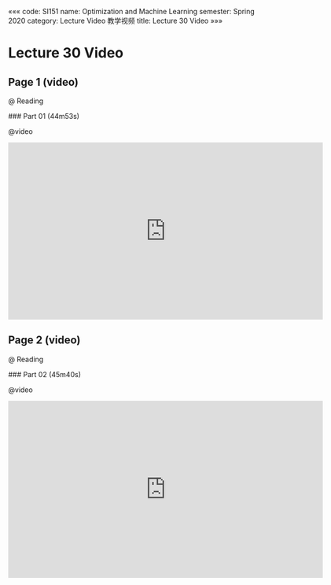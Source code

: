 «««
code: SI151
name: Optimization and Machine Learning
semester: Spring 2020
category: Lecture Video 教学视频
title: Lecture 30 Video
»»»

# Lecture 30 Video

## Page 1 (video)

@ Reading

<div class="markdown-body">
### Part 01 (44m53s)
</div>

@video

<iframe src="https://watchsb.com/e/ee57hbze6a9w.html" frameborder=0 marginwidth=0 marginheight=0 scrolling=no width=640 height=360 allowfullscreen></iframe>


## Page 2 (video)

@ Reading

<div class="markdown-body">
### Part 02 (45m40s)
</div>

@video

<iframe src="https://watchsb.com/e/aajpsagpvu27.html" frameborder=0 marginwidth=0 marginheight=0 scrolling=no width=640 height=360 allowfullscreen></iframe>


